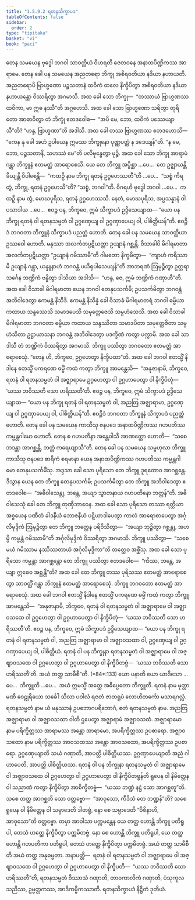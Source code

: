 ```yaml
---
title: "1.5.9.2 ရတနသိက္ခာပဒ"
tableOfContents: false
sidebar:
  order: 2
type: "tipitaka"
basket: "vi"
book: "paci"
---
```



<DynamicBreadcrumb />

<Division number="502" book="paci" e="ch" v="2" p="210">

<Paragraph number="1476" book="paci">
တေန သမယေန ဗုဒ္ဓေါ ဘဂဝါ သာဝတ္ထိယံ ဝိဟရတိ ဇေတဝနေ အနာထပိဏ္ဍိကဿ အာရာမေ. တေန ခေါ ပန သမယေန အညတရော ဘိက္ခု အစိရဝတိယာ နဒိယာ နဟာယတိ. အညတရောပိ ဗြာဟ္မဏော ပဉ္စသတာနံ ထဝိကံ ထလေ နိက္ခိပိတွာ အစိရဝတိယာ နဒိယာ နဟာယန္တော ဝိဿရိတွာ အဂမာသိ. အထ ခေါ သော ဘိက္ခု—  “တဿာယံ ဗြာဟ္မဏဿ ထဝိကာ, မာ ဣဓ နဿီ”တိ အဂ္ဂဟေသိ. အထ ခေါ သော ဗြာဟ္မဏော သရိတွာ တုရိတော အာဓာဝိတွာ တံ ဘိက္ခုံ ဧတဒဝေါစ—  “အပိ မေ, ဘော, ထဝိကံ ပဿေယျာသီ”တိ? “ဟန္ဒ, ဗြာဟ္မဏာ”တိ အဒါသိ. အထ ခေါ တဿ ဗြာဟ္မဏဿ ဧတဒဟောသိ—  “ကေန နု ခေါ အဟံ ဥပါယေန ဣမဿ ဘိက္ခုနော ပုဏ္ဏပတ္တံ န ဒဒေယျန်”တိ. “န မေ, ဘော, ပဉ္စသတာနိ, သဟဿံ မေ”တိ ပလိဗုန္ဓေတွာ မုဉ္စိ.
</Paragraph>

<Paragraph number="1477" book="paci">
အထ ခေါ သော ဘိက္ခု အာရာမံ ဂန္တွာ ဘိက္ခူနံ ဧတမတ္ထံ အာရောစေသိ. ယေ တေ ဘိက္ခူ အပ္ပိစ္ဆာ …ပေ…  တေ ဥဇ္ဈာယန္တိ ခိယျန္တိ ဝိပါစေန္တိ—  “ကထဉှိ နာမ ဘိက္ခု ရတနံ ဥဂ္ဂဟေဿတီ”တိ …ပေ…  “သစ္စံ ကိရ တွံ, ဘိက္ခု, ရတနံ ဥဂ္ဂဟေသီ”တိ? “သစ္စံ, ဘဂဝါ”တိ. ဝိဂရဟိ ဗုဒ္ဓေါ ဘဂဝါ …ပေ…  ကထဉှိ နာမ တွံ, မောဃပုရိသ, ရတနံ ဥဂ္ဂဟေဿသိ. နေတံ, မောဃပုရိသ, အပ္ပသန္နာနံ ဝါ ပသာဒါယ …ပေ…  ဧဝဉ္စ ပန, ဘိက္ခဝေ, ဣမံ သိက္ခာပဒံ ဥဒ္ဒိသေယျာထ—
</Paragraph>

<Paragraph number="1478" book="paci">
<Emphasis>“ယော ပန ဘိက္ခု ရတနံ ဝါ ရတနသမ္မတံ ဝါ ဥဂ္ဂဏှေယျ ဝါ ဥဂ္ဂဏှာပေယျ ဝါ, ပါစိတ္တိယန်”</Emphasis>တိ.
</Paragraph>

<Paragraph number="1479" book="paci">
ဧဝဉ္စိဒံ ဘဂဝတာ ဘိက္ခူနံ သိက္ခာပဒံ ပညတ္တံ ဟောတိ.
</Paragraph>

</Division>
<Division number="503" book="paci" e="ch" v="2" p="210">

<Paragraph number="1480" book="paci">
တေန ခေါ ပန သမယေန သာဝတ္ထိယာ ဥဿဝေါ ဟောတိ. မနုဿာ အလင်္ကတပ္ပဋိယတ္တာ ဥယျာနံ ဂစ္ဆန္တိ. ဝိသာခါပိ မိဂါရမာတာ အလင်္ကတပ္ပဋိယတ္တာ “ဥယျာနံ ဂမိဿာမီ”တိ ဂါမတော နိက္ခမိတွာ—  “ကျာဟံ ကရိဿာမိ ဥယျာနံ ဂန္တွာ, ယန္နူနာဟံ ဘဂဝန္တံ ပယိရုပါသေယျန်”တိ အာဘရဏံ ဩမုဉ္စိတွာ ဥတ္တရာသင်္ဂေန ဘဏ္ဍိကံ ဗန္ဓိတွာ ဒါသိယာ အဒါသိ—  “ဟန္ဒ, ဇေ, ဣမံ ဘဏ္ဍိကံ ဂဏှာဟီ”တိ. အထ ခေါ ဝိသာခါ မိဂါရမာတာ ယေန ဘဂဝါ တေနုပသင်္ကမိ; ဥပသင်္ကမိတွာ ဘဂဝန္တံ အဘိဝါဒေတွာ ဧကမန္တံ နိသီဒိ. ဧကမန္တံ နိသိန္နံ ခေါ ဝိသာခံ မိဂါရမာတရံ ဘဂဝါ ဓမ္မိယာ ကထာယ သန္ဒဿေသိ သမာဒပေသိ သမုတ္တေဇေသိ သမ္ပဟံသေသိ. အထ ခေါ ဝိသာခါ မိဂါရမာတာ ဘဂဝတာ ဓမ္မိယာ ကထာယ သန္ဒဿိတာ သမာဒပိတာ သမုတ္တေဇိတာ သမ္ပဟံသိတာ ဥဋ္ဌာယာသနာ ဘဂဝန္တံ အဘိဝါဒေတွာ ပဒက္ခိဏံ ကတွာ ပက္ကာမိ. အထ ခေါ သာ ဒါသီ တံ ဘဏ္ဍိကံ ဝိဿရိတွာ အဂမာသိ. ဘိက္ခူ ပဿိတွာ ဘဂဝတော ဧတမတ္ထံ အာရောစေသုံ. “တေန ဟိ, ဘိက္ခဝေ, ဥဂ္ဂဟေတွာ နိက္ခိပထာ”တိ. အထ ခေါ ဘဂဝါ ဧတသ္မိံ နိဒါနေ ဧတသ္မိံ ပကရဏေ ဓမ္မိံ ကထံ ကတွာ ဘိက္ခူ အာမန္တေသိ—  “အနုဇာနာမိ, ဘိက္ခဝေ, ရတနံ ဝါ ရတနသမ္မတံ ဝါ အဇ္ဈာရာမေ ဥဂ္ဂဟေတွာ ဝါ ဥဂ္ဂဟာပေတွာ ဝါ နိက္ခိပိတုံ—  ‘ယဿ ဘဝိဿတိ သော ဟရိဿတီ’တိ. ဧဝဉ္စ ပန, ဘိက္ခဝေ, ဣမံ သိက္ခာပဒံ ဥဒ္ဒိသေယျာထ—
</Paragraph>

<Paragraph number="1481" book="paci">
<Emphasis>“ယော ပန ဘိက္ခု ရတနံ ဝါ ရတနသမ္မတံ ဝါ, အညတြ အဇ္ဈာရာမာ, ဥဂ္ဂဏှေယျ ဝါ ဥဂ္ဂဏှာပေယျ ဝါ, ပါစိတ္တိယန်”</Emphasis>တိ.
</Paragraph>

<Paragraph number="1482" book="paci">
ဧဝဉ္စိဒံ ဘဂဝတာ ဘိက္ခူနံ သိက္ခာပဒံ ပညတ္တံ ဟောတိ.
</Paragraph>

</Division>
<Division number="504" book="paci" e="ch" v="2" p="211">

<Paragraph number="1483" book="paci">
တေန ခေါ ပန သမယေန ကာသီသု ဇနပဒေ အနာထပိဏ္ဍိကဿ ဂဟပတိဿ ကမ္မန္တဂါမော ဟောတိ. တေန စ ဂဟပတိနာ အန္တေဝါသီ အာဏတ္တော ဟောတိ—  “သစေ ဘဒန္တာ အာဂစ္ဆန္တိ, ဘတ္တံ ကရေယျာသီ”တိ. တေန ခေါ ပန သမယေန သမ္ဗဟုလာ ဘိက္ခူ ကာသီသု ဇနပဒေ စာရိကံ စရမာနာ ယေန အနာထပိဏ္ဍိကဿ ဂဟပတိဿ ကမ္မန္တဂါမော တေနုပသင်္ကမိံသု. အဒ္ဒသာ ခေါ သော ပုရိသော တေ ဘိက္ခူ ဒူရတောဝ အာဂစ္ဆန္တေ. ဒိသွာန ယေန တေ ဘိက္ခူ တေနုပသင်္ကမိ; ဥပသင်္ကမိတွာ တေ ဘိက္ခူ အဘိဝါဒေတွာ ဧတဒဝေါစ—  “အဓိဝါသေန္တု, ဘန္တေ, အယျာ သွာတနာယ ဂဟပတိနော ဘတ္တန်”တိ. အဓိဝါသေသုံ ခေါ တေ ဘိက္ခူ တုဏှီဘာဝေန. အထ ခေါ သော ပုရိသော တဿာ ရတ္တိယာ အစ္စယေန ပဏီတံ ခါဒနီယံ ဘောဇနီယံ ပဋိယာဒါပေတွာ ကာလံ အာရောစာပေတွာ အင်္ဂုလိမုဒ္ဒိကံ ဩမုဉ္စိတွာ တေ ဘိက္ခူ ဘတ္တေန ပရိဝိသိတွာ—  “အယျာ ဘုဉ္ဇိတွာ ဂစ္ဆန္တု, အဟမ္ပိ ကမ္မန္တံ ဂမိဿာမီ”တိ အင်္ဂုလိမုဒ္ဒိကံ ဝိဿရိတွာ အဂမာသိ. ဘိက္ခူ ပဿိတွာ—  “သစေ မယံ ဂမိဿာမ နဿိဿတာယံ အင်္ဂုလိမုဒ္ဒိကာ”တိ တတ္ထေဝ အစ္ဆိံသု. အထ ခေါ သော ပုရိသော ကမ္မန္တာ အာဂစ္ဆန္တော တေ ဘိက္ခူ ပဿိတွာ ဧတဒဝေါစ—  “ကိဿ, ဘန္တေ, အယျာ ဣဓေဝ အစ္ဆန္တီ”တိ? အထ ခေါ တေ ဘိက္ခူ တဿ ပုရိသဿ ဧတမတ္ထံ အာရောစေတွာ သာဝတ္ထိံ ဂန္တွာ ဘိက္ခူနံ ဧတမတ္ထံ အာရောစေသုံ. ဘိက္ခူ ဘဂဝတော ဧတမတ္ထံ အာရောစေသုံ.
</Paragraph>

<Paragraph number="1484" book="paci">
အထ ခေါ ဘဂဝါ ဧတသ္မိံ နိဒါနေ ဧတသ္မိံ ပကရဏေ ဓမ္မိံ ကထံ ကတွာ ဘိက္ခူ အာမန္တေသိ—  “အနုဇာနာမိ, ဘိက္ခဝေ, ရတနံ ဝါ ရတနသမ္မတံ ဝါ အဇ္ဈာရာမေ ဝါ အဇ္ဈာဝသထေ ဝါ ဥဂ္ဂဟေတွာ ဝါ ဥဂ္ဂဟာပေတွာ ဝါ နိက္ခိပိတုံ—  ‘ယဿ ဘဝိဿတိ သော ဟရိဿတီ’တိ. ဧဝဉ္စ ပန, ဘိက္ခဝေ, ဣမံ သိက္ခာပဒံ ဥဒ္ဒိသေယျာထ—
</Paragraph>

</Division>
<Division number="505" book="paci" e="ch" v="2" p="212">

<Paragraph number="1485" book="paci">
<Emphasis>“ယော ပန ဘိက္ခု ရတနံ ဝါ ရတနသမ္မတံ ဝါ, အညတြ အဇ္ဈာရာမာ ဝါ အဇ္ဈာဝသထာ ဝါ, ဥဂ္ဂဏှေယျ ဝါ ဥဂ္ဂဏှာပေယျ ဝါ, ပါစိတ္တိယံ. ရတနံ ဝါ ပန ဘိက္ခုနာ ရတနသမ္မတံ ဝါ အဇ္ဈာရာမေ ဝါ အဇ္ဈာဝသထေ ဝါ ဥဂ္ဂဟေတွာ ဝါ ဥဂ္ဂဟာပေတွာ ဝါ နိက္ခိပိတဗ္ဗံ—  ‘ယဿ ဘဝိဿတိ သော ဟရိဿတီ’တိ. အယံ တတ္ထ သာမီစီ”</Emphasis>တိ. (*84*:<Emphasis>133</Emphasis>)
</Paragraph>

</Division>
<Division number="506" book="paci" e="ch" v="2" p="212">

<Paragraph number="1486" book="paci">
<Emphasis>ယော ပနာ</Emphasis>တိ ယော ယာဒိသော …ပေ…  <Emphasis>ဘိက္ခူ</Emphasis>တိ …ပေ…  အယံ ဣမသ္မိံ အတ္ထေ အဓိပ္ပေတော ဘိက္ခူတိ.
</Paragraph>

<Paragraph number="1487" book="paci">
<Emphasis>ရတနံ</Emphasis> နာမ မုတ္တာ မဏိ ဝေဠုရိယော သင်္ခေါ သိလာ ပဝါလံ ရဇတံ ဇာတရူပံ လောဟိတင်္ကော မသာရဂလ္လံ.
</Paragraph>

<Paragraph number="1488" book="paci">
<Emphasis>ရတနသမ္မတံ</Emphasis> နာမ ယံ မနုဿာနံ ဥပဘောဂပရိဘောဂံ, ဧတံ ရတနသမ္မတံ နာမ.
</Paragraph>

<Paragraph number="1489" book="paci">
<Emphasis>အညတြ အဇ္ဈာရာမာ ဝါ အဇ္ဈာဝသထာ ဝါ</Emphasis>တိ ဌပေတွာ အဇ္ဈာရာမံ အဇ္ဈာဝသထံ.
</Paragraph>

<Paragraph number="1490" book="paci">
<Emphasis>အဇ္ဈာရာမော</Emphasis> နာမ ပရိက္ခိတ္တဿ အာရာမဿ အန္တော အာရာမော, အပရိက္ခိတ္တဿ ဥပစာရော.
</Paragraph>

<Paragraph number="1491" book="paci">
<Emphasis>အဇ္ဈာဝသထော</Emphasis> နာမ ပရိက္ခိတ္တဿ အာဝသထဿ အန္တော အာဝသထော, အပရိက္ခိတ္တဿ ဥပစာရော.
</Paragraph>

<Paragraph number="1492" book="paci">
<Emphasis>ဥဂ္ဂဏှေယျာ</Emphasis>တိ သယံ ဂဏှာတိ, အာပတ္တိ ပါစိတ္တိယဿ.
</Paragraph>

<Paragraph number="1493" book="paci">
<Emphasis>ဥဂ္ဂဏှာပေယျာ</Emphasis>တိ အညံ ဂါဟာပေတိ, အာပတ္တိ ပါစိတ္တိယဿ.
</Paragraph>

<Paragraph number="1494" book="paci">
<Emphasis>ရတနံ ဝါ ပန ဘိက္ခုနာ ရတနသမ္မတံ ဝါ အဇ္ဈာရာမေ ဝါ အဇ္ဈာဝသထေ ဝါ ဥဂ္ဂဟေတွာ ဝါ ဥဂ္ဂဟာပေတွာ ဝါ နိက္ခိပိတဗ္ဗန်</Emphasis>တိ ရူပေန ဝါ နိမိတ္တေန ဝါ သညာဏံ ကတွာ နိက္ခိပိတွာ အာစိက္ခိတဗ္ဗံ—  “ယဿ ဘဏ္ဍံ နဋ္ဌံ သော အာဂစ္ဆတူ”တိ. သစေ တတ္ထ အာဂစ္ဆတိ သော ဝတ္တဗ္ဗော—  “အာဝုသော, ကီဒိသံ တေ ဘဏ္ဍန်”တိ? သစေ ရူပေန ဝါ နိမိတ္တေန ဝါ သမ္ပာဒေတိ ဒါတဗ္ဗံ, နော စေ သမ္ပာဒေတိ “ဝိစိနာဟိ, အာဝုသော”တိ ဝတ္တဗ္ဗော. တမှာ အာဝါသာ ပက္ကမန္တေန ယေ တတ္ထ ဟောန္တိ ဘိက္ခူ ပတိရူပါ, တေသံ ဟတ္ထေ နိက္ခိပိတွာ ပက္ကမိတဗ္ဗံ. နော စေ ဟောန္တိ ဘိက္ခူ ပတိရူပါ, ယေ တတ္ထ ဟောန္တိ ဂဟပတိကာ ပတိရူပါ, တေသံ ဟတ္ထေ နိက္ခိပိတွာ ပက္ကမိတဗ္ဗံ.
</Paragraph>

<Paragraph number="1495" book="paci">
<Emphasis>အယံ တတ္ထ သာမီစီ</Emphasis>တိ အယံ တတ္ထ အနုဓမ္မတာ.
</Paragraph>

</Division>
<Division number="507" book="paci" e="ch" v="2" p="213">

<Paragraph number="1496" book="paci">
အနာပတ္တိ—  ရတနံ ဝါ ရတနသမ္မတံ ဝါ အဇ္ဈာရာမေ ဝါ အဇ္ဈာဝသထေ ဝါ ဥဂ္ဂဟေတွာ ဝါ ဥဂ္ဂဟာပေတွာ ဝါ နိက္ခိပတိ—  “ယဿ ဘဝိဿတိ သော ဟရိဿတီ”တိ, ရတနသမ္မတံ ဝိဿာသံ ဂဏှာတိ, တာဝကာလိကံ ဂဏှာတိ, ပံသုကူလသညိဿ, ဥမ္မတ္တကဿ, အာဒိကမ္မိကဿာတိ.

</Paragraph>
</Division>

<Paragraph number="1497" type="center" book="paci">
ရတနသိက္ခာပဒံ နိဋ္ဌိတံ ဒုတိယံ.
</Paragraph>